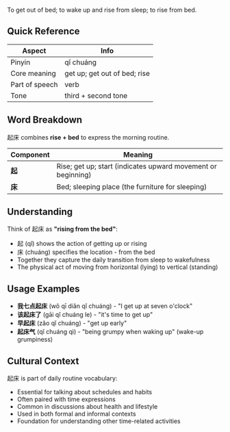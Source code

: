 To get out of bed; to wake up and rise from sleep; to rise from bed.

## Quick Reference

| Aspect         | Info                          |
| -------------- | ----------------------------- |
| Pinyin         | qǐ chuáng                     |
| Core meaning   | get up; get out of bed; rise  |
| Part of speech | verb                          |
| Tone           | third + second tone           |

## Word Breakdown

起床 combines **rise + bed** to express the morning routine.

| Component | Meaning                                                        |
| --------- | -------------------------------------------------------------- |
| **起**    | Rise; get up; start (indicates upward movement or beginning)  |
| **床**    | Bed; sleeping place (the furniture for sleeping)              |

## Understanding

Think of 起床 as **"rising from the bed"**:

- 起 (qǐ) shows the action of getting up or rising
- 床 (chuáng) specifies the location - from the bed
- Together they capture the daily transition from sleep to wakefulness
- The physical act of moving from horizontal (lying) to vertical (standing)

## Usage Examples

- **我七点起床** (wǒ qī diǎn qǐ chuáng) - "I get up at seven o'clock"
- **该起床了** (gāi qǐ chuáng le) - "it's time to get up"
- **早起床** (zǎo qǐ chuáng) - "get up early"
- **起床气** (qǐ chuáng qì) - "being grumpy when waking up" (wake-up grumpiness)

## Cultural Context

起床 is part of daily routine vocabulary:
- Essential for talking about schedules and habits
- Often paired with time expressions
- Common in discussions about health and lifestyle
- Used in both formal and informal contexts
- Foundation for understanding other time-related activities

